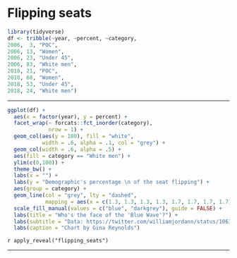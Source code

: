 # Flipping seats 



```r
library(tidyverse)
df <- tribble(~year, ~percent, ~category,
2006,  3, "POC",
2006, 13, "Women",
2006, 23, "Under 45",
2006, 83, "White men",
2018, 21, "POC",
2018, 68, "Women",
2018, 53, "Under 45",
2018, 24, "White men") 
```



---

```r
ggplot(df) +
  aes(x = factor(year), y = percent) +
  facet_wrap(~ forcats::fct_inorder(category), 
             nrow = 1) +
  geom_col(aes(y = 100), fill = "white", 
           width = .6, alpha = .1, col = "grey") +
  geom_col(width = .6, alpha = .5) +
  aes(fill = category == "White men") +
  ylim(c(0,100)) +
  theme_bw() +
  labs(x = "") +
  labs(y = "Demographic's percentage \n of the seat flipping") +
  aes(group = category) +
  geom_line(col = "grey", lty = "dashed", 
            mapping = aes(x = c(1.3, 1.3, 1.3, 1.3, 1.7, 1.7, 1.7, 1.7))) +
  scale_fill_manual(values = c("blue", "darkgrey"), guide = FALSE) +
  labs(title = "Who's the face of the 'Blue Wave'?") +
  labs(subtitle = "Data: https://twitter.com/williamjordann/status/1063482594938028032 \n --- seats were flipped to democratic in 2006, and --- seats in 2018") +
  labs(caption = "Chart by Gina Reynolds") 

```

`r apply_reveal("flipping_seats")`

---